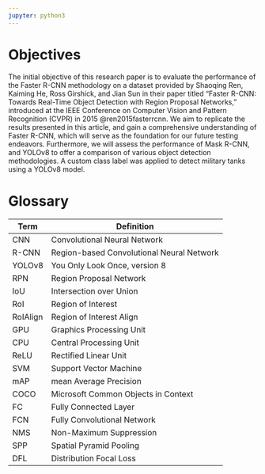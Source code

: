 ---
jupyter: python3
---

# Objectives {.unnumbered}

The initial objective of this research paper is to evaluate the performance of the Faster R-CNN methodology on a dataset provided by Shaoqing Ren, Kaiming He, Ross Girshick, and Jian Sun in their paper titled "Faster R-CNN: Towards Real-Time Object Detection with Region Proposal Networks," introduced at the IEEE Conference on Computer Vision and Pattern Recognition (CVPR) in 2015 @ren2015fasterrcnn. We aim to replicate the results presented in this article, and gain a comprehensive understanding of Faster R-CNN, which will serve as the foundation for our future testing endeavors. Furthermore, we will assess the performance of Mask R-CNN, and YOLOv8 to offer a comparison of various object detection methodologies. A custom class label was applied to detect military tanks using a YOLOv8 model.

# Glossary {.unnumbered}

| Term     | Definition                                |
|----------|-------------------------------------------|
| CNN      | Convolutional Neural Network              |
| R-CNN    | Region-based Convolutional Neural Network |
| YOLOv8   | You Only Look Once, version 8             |
| RPN      | Region Proposal Network                   |
| IoU      | Intersection over Union                   |
| RoI      | Region of Interest                        |
| RoIAlign | Region of Interest Align                  |
| GPU      | Graphics Processing Unit                  |
| CPU      | Central Processing Unit                   |
| ReLU     | Rectified Linear Unit                     |
| SVM      | Support Vector Machine                    |
| mAP      | mean Average Precision                    |
| COCO     | Microsoft Common Objects in Context       |
| FC       | Fully Connected Layer                     |
| FCN      | Fully Convolutional Network               |
| NMS      | Non-Maximum Suppression                   |
| SPP      | Spatial Pyramid Pooling                   |
| DFL      | Distribution Focal Loss                   |

#  {.unnumbered}
